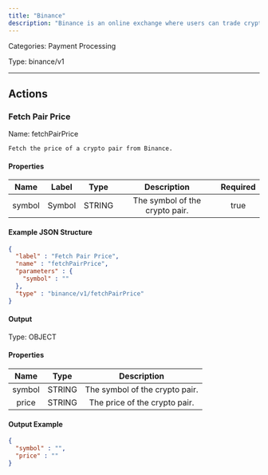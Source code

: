 ```yaml
---
title: "Binance"
description: "Binance is an online exchange where users can trade cryptocurrencies."
---
```



Categories: Payment Processing


Type: binance/v1

<hr />




## Actions


### Fetch Pair Price
Name: fetchPairPrice

`Fetch the price of a crypto pair from Binance.`

#### Properties

|      Name       |      Label     |     Type     |     Description     | Required |
|:---------------:|:--------------:|:------------:|:-------------------:|:--------:|
| symbol | Symbol | STRING | The symbol of the crypto pair. | true |

#### Example JSON Structure
```json
{
  "label" : "Fetch Pair Price",
  "name" : "fetchPairPrice",
  "parameters" : {
    "symbol" : ""
  },
  "type" : "binance/v1/fetchPairPrice"
}
```

#### Output



Type: OBJECT


#### Properties

|     Name     |     Type     |     Description     |
|:------------:|:------------:|:-------------------:|
| symbol | STRING | The symbol of the crypto pair. |
| price | STRING | The price of the crypto pair. |




#### Output Example
```json
{
  "symbol" : "",
  "price" : ""
}
```




